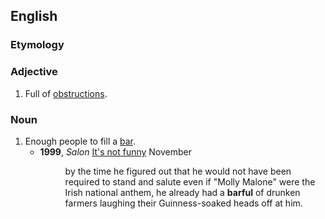 ==English==

===Etymology===
{{suffix|bar|ful|lang=en}}

===Adjective===
{{en-adj|-}}

# {{lb|en|archaic}} Full of [[obstruction]]s.

===Noun===
{{en-noun}}

# Enough people to fill a [[bar]].
#* '''1999''', ''Salon'' [http://www.salon.com/mwt/feature/1999/11/15/doomed2/ It's not funny] November
#*: by the time he figured out that he would not have been required to stand and salute even if "Molly Malone" were the Irish national anthem, he already had a '''barful''' of drunken farmers laughing their Guinness-soaked heads off at him.